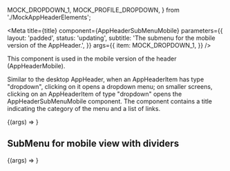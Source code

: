 
  MOCK_DROPDOWN_1,
  MOCK_PROFILE_DROPDOWN,
} from './MockAppHeaderElements';

<Meta
  title={title}
  component={AppHeaderSubMenuMobile}
  parameters={{
    layout: 'padded',
    status: 'updating',
    subtitle: 'The submenu for the mobile version of the AppHeader.',
  }}
  args={{
    item: MOCK_DROPDOWN_1,
  }}
/>

This component is used in the mobile version of the header (<LinkTo kind="Molecules/AppHeaderMobile" story="AppHeaderMobile">AppHeaderMobile</LinkTo>).

Similar to the desktop <LinkTo kind="Molecules/AppHeader" story="AppHeader">AppHeader</LinkTo>, when an AppHeaderItem has type "dropdown", clicking on it opens a dropdown menu; on smaller screens, clicking on an AppHeaderItem of type "dropdown" opens the <LinkTo kind="Molecules/AppHeaderSubMenuMobile" story="AppHeaderSubMenuMobile">AppHeaderSubMenuMobile</LinkTo> component. The component contains a title indicating the category of the menu and a list of links.

<Canvas>
  <Story name="AppHeaderSubMenuMobile">
    {(args) => <AppHeaderSubMenuMobile {...args} />}
  </Story>
</Canvas>

<PropsTable story="AppHeaderSubMenuMobile" />

## SubMenu for mobile view with dividers

<Canvas>
  <Story
    args={{
      item: MOCK_PROFILE_DROPDOWN,
    }}
    name="AppHeaderSubMenuMobile - Profile"
  >
    {(args) => <AppHeaderSubMenuMobile {...args} />}
  </Story>
</Canvas>
